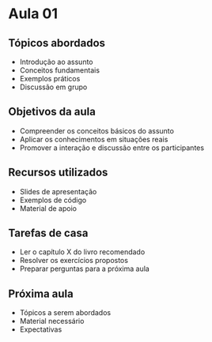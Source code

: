 # Aula 01

## Tópicos abordados

- Introdução ao assunto
- Conceitos fundamentais
- Exemplos práticos
- Discussão em grupo

## Objetivos da aula

- Compreender os conceitos básicos do assunto
- Aplicar os conhecimentos em situações reais
- Promover a interação e discussão entre os participantes

## Recursos utilizados

- Slides de apresentação
- Exemplos de código
- Material de apoio

## Tarefas de casa

- Ler o capítulo X do livro recomendado
- Resolver os exercícios propostos
- Preparar perguntas para a próxima aula

## Próxima aula

- Tópicos a serem abordados
- Material necessário
- Expectativas
